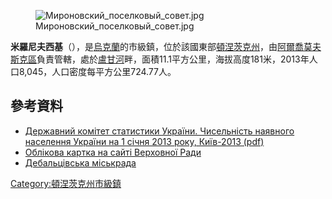 {{no footnotes|time=2015-09-15T00:07:19+00:00}}
[[Image:Мироновский_поселковый_совет.jpg|right]]

'''米羅尼夫西基'''（{{lang-uk|Миронівський}}），是[[烏克蘭|烏克蘭]]的市級鎮，位於該國東部[[頓涅茨克州|頓涅茨克州]]，由[[阿爾喬莫夫斯克區|阿爾喬莫夫斯克區]]負責管轄，處於[[盧甘河|盧甘河]]畔，面積11.1平方公里，海拔高度181米，2013年人口8,045，人口密度每平方公里724.77人。

==參考資料==
*[http://www.ukrstat.gov.ua/druk/publicat/kat_u/2013/sb/06_13/sb_nnas_2012.zip Державний комітет статистики України. Чисельність наявного населення України на 1 січня 2013 року, Київ-2013 (pdf)] {{Wayback|url=http://www.ukrstat.gov.ua/druk/publicat/kat_u/2013/sb/06_13/sb_nnas_2012.zip |date=20181115124447 }}
* [http://gska2.rada.gov.ua/pls/z7502/A005?rdat1=17.07.2010&rf7571=8377 Облікова картка на сайті Верховної Ради]{{dead link|date=2018年1月 |bot=InternetArchiveBot |fix-attempted=yes }}
* [https://web.archive.org/web/20150427181821/http://www.debaltsevo-rada.dn.ua/ Дебальцівська міськрада]

{{coord|48|28|0|N|38|16|36|E|scale:100000|display=title}}

{{DEFAULTSORT:Миронівський}}
[[Category:頓涅茨克州市級鎮|Category:頓涅茨克州市級鎮]]


{{Donetsk-geo-stub}}
